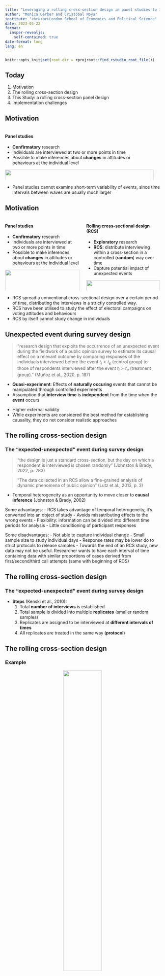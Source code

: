 ```yaml
---
title: "Leveraging a rolling cross-section design in panel studies to investigate police legitimacy"
author: "Monica Gerber and Cristóbal Moya"
institute: "<br><br>London School of Economics and Political Science"
date: 2023-05-22
format: 
  insper-revealjs:
    self-contained: true
date-format: long
lang: en
---
```


```r
knitr::opts_knit$set(root.dir = rprojroot::find_rstudio_root_file())

```



## Today

1. Motivation
2. The rolling cross-section design
3. This Study: a rolling cross-section panel design
4. Implementation challenges


## Motivation

:::: {.columns}
::: {.column}
#### Panel studies
- **Confirmatory** research
- Individuals are interviewed at two or more points in time
- Possible to make inferences about **changes** in attitudes or behaviours at the individual level 

<img src="images/panel.png"  height="100%" width="100%">
::: 

::: {.column}

::: 
::::


::: notes
- Panel studies cannot examine short-term variability of events, since time intervals between waves are usually much larger
:::

## Motivation

:::: {.columns}
::: {.column}
#### Panel studies
- **Confirmatory** research
- Individuals are interviewed at two or more points in time
- Possible to make inferences about **changes** in attitudes or behaviours at the individual level 

<img src="images/panel.png"  height="100%" width="100%">
::: 

::: {.column}
#### Rolling cross-sectional design (RCS)
- **Exploratory** research
- **RCS**: distribute interviewing within a cross-section in a controlled (**random**) way over time
- Capture potential impact of unexpected events

<img src="images/rcs.png"  height="100%" width="100%">
::: 
::::

::: notes
- RCS spread a conventional cross-sectional design over a certain period of time, distributing the interviews in a strictly controlled way.
- RCS have been utilised to study the effect of electoral campaigns on voting attitudes and behaviours
- RCS by itself cannot study change in individuals
:::

## Unexpected event during survey design

> "research design that exploits the occurrence of an unexpected event during the fieldwork of a public opinion survey to estimate its causal effect on a relevant outcome by comparing responses of the individuals interviewed before the event $t_i<t_e$ (control group) to those of respondents interviewed after the event $t_i>t_e$ (treatment group)." (Muñoz et al., 2020, p. 187)

- **Quasi-experiment**: Effects of **naturally occuring** events that cannot be manipulated through controlled experiments 
- Assumption that **interview time** is **independent** from the time when the **event** occurs

::: notes
- Higher external validity
- While experiments are considered the best method for establishing causality, they do not consider realistic approaches 

:::

## The rolling cross-section design
### The "expected-unexpected" event during survey design
> "the design is just a standard cross-section, but the day on which a respondent is interviewed is chosen randomly" (Johnston & Brady, 2022, p. 283)

> "The data collected in an RCS allow a fine-grained analysis of dynamic phenomena of public opinion" (Lutz et al., 2013, p. 3)

- Temporal heterogeneity as an opportunity to move closer to **causal inference** (Johnston & Brady, 2002)


::: notes
Some advantages:
- RCS takes advantage of temporal heterogeneity, it's converted into an object of study
- Avoids missatributing effects to the wrong events
- Flexibility: information can be divided into different time periods for analysis
- Little conditioning of participant responses

Some disadvantages:
- Not able to capture individual change
- Small sample size to study individual days
- Response rates may be lower do to strict protocols to release samples
- Towards the end of an RCS study, new data may not be useful. Researcher wants to have each interval of time containing data with similar proportions of cases derived from first/second/third call attempts (same with beginning of RCS) 

:::

## The rolling cross-section design
### The "expected-unexpected" event during survey design
- **Steps** (Kenski et al., 2010):
  1. Total **number of interviews** is established
  2. Total sample is divided into multiple **replicates** (smaller random samples)
  3. Replicates are assigned to be interviewed at **different intervals of times**
  4. All replicates are treated in the same way (**protocol**)

## The rolling cross-section design
### Example
<center>
<img src="images/women.png" height="50%" width="50%">
</center>
::: aside

[Jiménez-Sánchez et al., 2022](https://academic.oup.com/poq/article/86/3/597/6697928)

:::

::: notes
- Analyze how the public reacts to the International Women's Day in Spain 2019. 
- Nationally representative telephone survey based on a rolling cross-sectional design through a daily tracking over 20 total days, before and after the protest day. Between 100 and 120 interviews were conducted each day
- Respondents were divided into two groups, treated and not treated.
- Findings confirm that such hybrid media protest can broaden their audience, generate interest, spark conversations on gender inequality and contribute to opinion conformation.
:::


## The rolling cross-section design
### Assumptions

1. **Temporal ignorability**: "for any individual, the potential outcomes must be independent from the moment of the interview" (Muñoz et al., p. 189)
  - Moment of the interview should be as *good as random*
  - In RCS moment of interview *is* random
  - Protocol to ensure equal procedures to contact and recontact sample units
  - Need to compare 'treated' and 'not-treated' in terms of ease of contact and socio-demographics (Lutz et al., 2013)

::: notes
- Assumptions under which unexpected events can yield valid causal estimates
- Assignment to different values of time t should be independent from the potential outcomes of Y. 
- The daily samples need to fulfill two compelling properties: (1) They must consist of a somewhat stable mix of respondents that are easy and such that are harder to reach. (2) The socio-demographic characteristics of their members must not vary significantly over the course of the campaign.(Lutz et al., 2013)
- Threats often arise from complex sampling designs. Primary sampling units are often contacted and interviewed sequentially. For example, in face-to-face surveys the fieldwork often follows a geographical pattern for efficiency reasons. 
- **Reachability**: ease of contact and reluctance to participate can vary between respondents. In ESS there is a relationship between number of attempted contacts and how late they are interviewed during fieldwork. Therefore, the subjects who are more elusive and harder to reach will have a higher probability of being interviewed after any unexpected event. If reachability is correlated with the potential outcomes, its correlation with treatment assignment will bias the estimates of the causal effect. As expected, those who were older, less educated, and out of the labor market were interviewed earlier during the fieldwork of the ESS survey. This happened less so in RCS designs. 
  - Should be less of a concern in RCS because day is random. If days overlap, in the long term the design should lead to equal numbers of first/second/third time respondents (Johnston and Brady, 2002).  
- **Attrition**: Troublesome if nonresponse is triggered by the treatment. Being exposed to certain events might lead people to refrain from answering some questions or altogether. 

:::


## The rolling cross-section design
### Assumptions

2. **Excludability**: "any difference between respondents interviewed before and after the event shall be the sole consequence of the event" (Muñoz et al., p. 189)
  - Timing of the interview $t$ affects $Y$ only through event $T$
  - Beware of collateral events, simultaneous events and unrelated time trends
  - Need to characterize the event and its reactions

::: notes
- The excludability assumption will be violated if the decision about the moment when the event occurs is endogenous to the outcome variable Y. 
- **Collateral events**: succession of reactions triggered by the unexpected event of interest. E.g. reactions to a terrorist attack might drive public opinion's response. Should be interpreted as the joint effect of the envent and the subsequent reactions
- **Simultaneous events**: unrelated events that take place at the same time. Problem of compound treatments. Assumption that out of all the treatments that covary with the timing of the interview, the events of interest is the only treatment that affects the potential outcomes.
- **Unrelated time trends**: presence of time-varying variables that, aside from the event itself, are systematically related to the outcome (temporal stability assumption). E.g. calendar effects
:::

## The rolling cross-section design
### Assumptions

3. **Compliance**: "Assignment to the treatment group $t_i>t_e$ was assumed to perfectly correspond to actually receiving treatment $T=1$." (Muñoz et al., 2020, p. 194)
  - Need to measure compliance


:::notes
- Some of the subjects were not really exposed to the event
:::

## This Study
### Police legitimacy

- Police work requires public support to be able to function in a democratic context
- Beliefs that the police act in **procedurally just** ways and are **legitimate** facilitate compliance and cooperation with authorities
- A socially legitimate police force should require little violence to confront opposition
- However, the world has seen many cases of **violent demonstrations**, **police violence** and **human rights violations**

## This Study
### The Chilean case

- Chile's main police force, the Carabineros, was among the most trusted institutions (Dammert, 2019)
- Yet, recent **events of corruption** and **excessive use of force** during the social uprising in October 2019 have produced a serious loss of trust (Gerber et al., 2023)
- **Crisis of legitimacy**: proposals of "deep reform" and even the dissolution of the institution
- Need to understand relationship between police and citizens in Chile during the next crucial years

## This Study
### Aims

- **Confirmatory**: 
  - Track over time people's perceived police legitimacy and motivational postures towards the police, and examine their relationships with perceived procedural justice and fear of the police in Chile
- **Exploratory**: 
  - Determine the possible effects of the occurrence of different events (such as police violence, corruption scandals or reforms) on perceptions of legitimacy, procedural justice and fear of the police in Chile.

## This Study 
### A rolling cross-section panel design
- **Probability-based online panel** of the Chilean population (18-65 years old)
- Panel study with **10 waves**
- Sample size
  - Expected sample in contact survey: n = 5.300 
  - Expected sample in Wave 1: n = 1.500 
- Possibility to combine with non-probabilistic sample to increase sample size

## This Study 
### A rolling cross-section panel design
<br>
<center>
<img src="images/nested1.png" height="35%" width="35%">
</center>

## This Study 
### A rolling cross-section panel design
<br>
<center>
<img src="images/nested2.png" height="35%" width="35%">
</center>

## This Study 
### A rolling cross-section panel design
<br>
<center>
<img src="images/nested3.png" height="35%" width="35%">
</center>

## This Study 
### A rolling cross-section panel design
<br>
<center>
<img src="images/nested4.png" height="35%" width="35%">
</center>

## This Study 
### A rolling cross-section panel design
<br>
<center>
<img src="images/nested5.png" height="35%" width="35%">
</center>

::: notes
- Individual and aggregate variation over time (Vezzoni et al., 2020)
- RCS - By itself it is not able to capture individual change
:::

## This Study 
### A rolling cross-section panel design

Simulación Cristóbal




## This Study 
### Implementation challenges
<br>
<center>
<img src="images/decisions.png" height="70%" width="70%">
</center>


::: notes
- How many interviews? Given by funding
- Over how many days? 5 weeks to leave window for detecting unexpected events, but still having separate waves
- What is the recommended bandwidth/interval? Smaller intervals (day) are more sensitive to change but requiere more management costs
- How long should we keep interview open?
  - New replicate introduced into the field before an older replicate is exhausted - overlap betwen subsamples 
  - Once the first round of replicates have been completed, any given day will be composed of approximately the samel percentaje of first/second/third-call-attempt numbers.
  - Data collected at the beginning of the survey should be used with caution as they may contain higher % of first-time-call attempts


:::

## This Study 
### Implementation challenges
<br>
<center>
<img src="images/power.png" height="70%" width="70%">
</center>

## Thank you!

- Contact: 
  - Monica Gerber (monica.gerber@udp.cl)
  - Cristóbal Moya (x)
